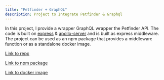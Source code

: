 ```yaml
---
title: "Petfinder + GraphQL"
description: Project to Integrate Petfinder & Graphql
---
```


In this project, I provide a wrapper GraphQL wrapper the Petfinder API. The code is built on [express](https://www.npmjs.com/package/express) & [apollo-server](https://www.npmjs.com/package/apollo-server) and is built as express middleware. The project can be used as an npm package that provides a middleware function or as a standalone docker image.

[Link to repo](https://github.com/willwill96/petfinder-api-apps)

[Link to npm package](https://www.npmjs.com/package/willwill96-petfinder-graphql)

[Link to docker image](https://hub.docker.com/repository/docker/wbw4sv/petfinder-graphql/general)
